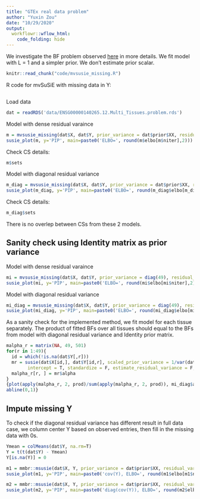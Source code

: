 ```yaml
---
title: "GTEx real data problem"
author: "Yuxin Zou"
date: "10/29/2020"
output:
  workflowr::wflow_html:
    code_folding: hide
---
```


We investigate the BF problem observed [here](GTExprofile2.html) in more details. We fit model with L = 1 and a simpler prior. We don't estimate prior scalar.

```r
knitr::read_chunk("code/mvsusie_missing.R")
```

R code for mvSuSiE with missing data in Y:
```r
```

Load data
```r
dat = readRDS('data/ENSG00000140265.12.Multi_Tissues.problem.rds')
```

Model with dense residual varaince
```r
m = mvsusie_missing(dat$X, dat$Y, prior_variance = dat$prior$XX, residual_variance = dat$residual_var, L = 1, approximate=FALSE, compute_objective = T)
susie_plot(m, y='PIP', main=paste0('ELBO=', round(m$elbo[m$niter],2)))
```

Check CS details:
```r
m$sets
```

Model with diagonal residual variance
```r
m_diag = mvsusie_missing(dat$X, dat$Y, prior_variance = dat$prior$XX, residual_variance = diag(diag(dat$residual_var)), L = 1, approximate=TRUE, compute_objective = T)
susie_plot(m_diag, y='PIP', main=paste0('ELBO=', round(m_diag$elbo[m_diag$niter],2)))
```

Check CS details:
```r
m_diag$sets
```

There is no overlep between CSs from these 2 models.

## Sanity check using Identity matrix as prior variance

Model with dense residual varaince
```r
mi = mvsusie_missing(dat$X, dat$Y, prior_variance = diag(49), residual_variance = dat$residual_var, L = 1, approximate=FALSE, compute_objective = T)
susie_plot(mi, y='PIP', main=paste0('ELBO=', round(mi$elbo[mi$niter],2)))
```

Model with diagonal residual variance
```r
mi_diag = mvsusie_missing(dat$X, dat$Y, prior_variance = diag(49), residual_variance = diag(diag(dat$residual_var)), L = 1, approximate=TRUE, compute_objective = T)
susie_plot(mi_diag, y='PIP', main=paste0('ELBO=', round(mi_diag$elbo[mi_diag$niter],2)))
```

As a sanity check for the implemented method, we fit model for each tissue separately. The product of fitted BFs over all tissues should equal to the BFs from model with diagonal residual variance and Identity prior matrix.

```r
malpha_r = matrix(NA, 49, 501)
for(r in 1:49){
  id = which(!is.na(dat$Y[,r]))
  mr = susie(dat$X[id,], dat$Y[id,r], scaled_prior_variance = 1/var(dat$Y[,r], na.rm=T) , residual_variance = diag(dat$residual_var)[r], L=1,
        intercept = T, standardize = F, estimate_residual_variance = F, estimate_prior_variance = F)
  malpha_r[r, ] = mr$alpha
}
{plot(apply(malpha_r, 2, prod)/sum(apply(malpha_r, 2, prod)), mi_diag$alpha, xlab='product of BF', ylab='BF from mvsusie')
abline(0,1)}
```

## Impute missing Y

To check if the diagonal residual variance has different result in full data case, we column center Y based on observed entries, then fill in the missing data with 0s.

```r
Ymean = colMeans(dat$Y, na.rm=T)
Y = t(t(dat$Y) - Ymean)
Y[is.na(Y)] = 0

m1 = mmbr::msusie(dat$X, Y, prior_variance = dat$prior$XX, residual_variance = cov(Y), L = 1, compute_objective = T, estimate_prior_variance = FALSE)
susie_plot(m1, y='PIP', main=paste0('cov(Y), ELBO=', round(m1$elbo[m1$niter],2)))

m2 = mmbr::msusie(dat$X, Y, prior_variance = dat$prior$XX, residual_variance = diag(diag(cov(Y))), L = 1, approximate=FALSE, compute_objective = T, estimate_prior_variance = FALSE)
susie_plot(m2, y='PIP', main=paste0('diag(cov(Y)), ELBO=', round(m2$elbo[m2$niter],2)))
```


